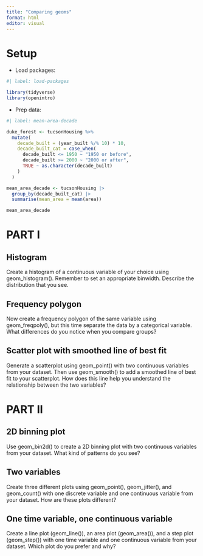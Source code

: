 ```yaml
---
title: "Comparing geoms"
format: html
editor: visual
---
```


# Setup

-   Load packages:

```r
#| label: load-packages

library(tidyverse)
library(openintro)
```

-   Prep data:

```r
#| label: mean-area-decade

duke_forest <- tucsonHousing %>%
  mutate(
    decade_built = (year_built %/% 10) * 10,
    decade_built_cat = case_when(
      decade_built <= 1950 ~ "1950 or before",
      decade_built >= 2000 ~ "2000 or after",
      TRUE ~ as.character(decade_built)
    )
  )

mean_area_decade <- tucsonHousing |>
  group_by(decade_built_cat) |>
  summarise(mean_area = mean(area))

mean_area_decade
```

# PART I

## Histogram

Create a histogram of a continuous variable of your choice using geom_histogram(). Remember to set an appropriate binwidth. Describe the distribution that you see.

## Frequency polygon

Now create a frequency polygon of the same variable using geom_freqpoly(), but this time separate the data by a categorical variable. What differences do you notice when you compare groups?

## Scatter plot with smoothed line of best fit

Generate a scatterplot using geom_point() with two continuous variables from your dataset. Then use geom_smooth() to add a smoothed line of best fit to your scatterplot. How does this line help you understand the relationship between the two variables?

# PART II

## 2D binning plot

Use geom_bin2d() to create a 2D binning plot with two continuous variables from your dataset. What kind of patterns do you see?

## Two variables

Create three different plots using geom_point(), geom_jitter(), and geom_count() with one discrete variable and one continuous variable from your dataset. How are these plots different?

## One time variable, one continuous variable

Create a line plot (geom_line()), an area plot (geom_area()), and a step plot (geom_step()) with one time variable and one continuous variable from your dataset. Which plot do you prefer and why?


